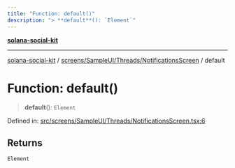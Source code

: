 ```yaml
---
title: "Function: default()"
description: "> **default**(): `Element`"
---
```


[**solana-social-kit**](../../../../../README.mdx)

***

[solana-social-kit](../../../../../README.mdx) / [screens/SampleUI/Threads/NotificationsScreen](../README.mdx) / default

# Function: default()

> **default**(): `Element`

Defined in: [src/screens/SampleUI/Threads/NotificationsScreen.tsx:6](https://github.com/SendArcade/solana-social-starter/blob/03568260ca96ed63f77049843c721de1cb011893/src/screens/SampleUI/Threads/NotificationsScreen.tsx#L6)

## Returns

`Element`
